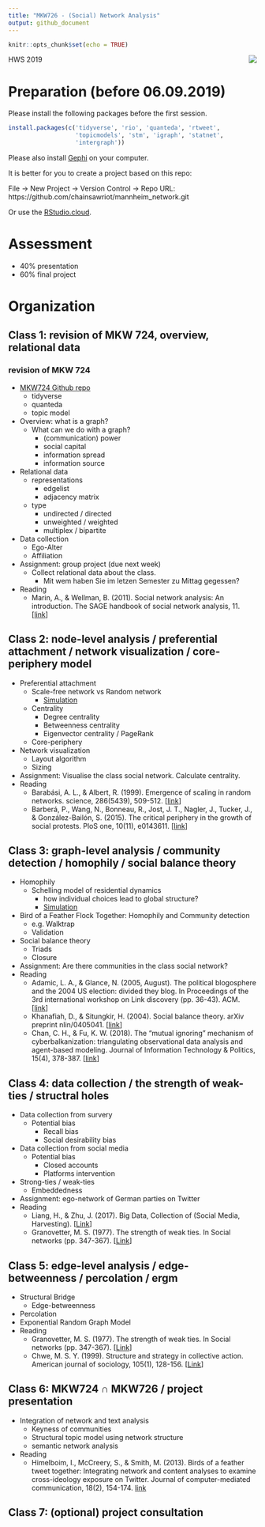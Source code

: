 ```yaml
---
title: "MKW726 - (Social) Network Analysis"
output: github_document
---
```


```r
knitr::opts_chunk$set(echo = TRUE)
```

<img src="data/mkw726.png" align="right" />

HWS 2019

# Preparation (before 06.09.2019)

Please install the following packages before the first session.

```r
install.packages(c('tidyverse', 'rio', 'quanteda', 'rtweet', 
                   'topicmodels', 'stm', 'igraph', 'statnet', 
                   'intergraph'))
```

Please also install [Gephi](https://gephi.org/) on your computer.

It is better for you to create a project based on this repo:

File -> New Project -> Version Control -> Repo URL: https://github.com/chainsawriot/mannheim_network.git

Or use the [RStudio.cloud](https://rstudio.cloud/project/492518).

# Assessment

* 40% presentation
* 60% final project

# Organization

## Class 1: revision of MKW 724, overview, relational data

### revision of MKW 724

* [MKW724 Github repo](https://github.com/chainsawriot/mannheim_computational)
    + tidyverse
    + quanteda
    + topic model
* Overview: what is a graph?
    + What can we do with a graph?
        + (communication) power
        + social capital
        + information spread
        + information source
* Relational data
    + representations
        + edgelist
        + adjacency matrix
    + type
        + undirected / directed
        + unweighted / weighted
        + multiplex / bipartite
* Data collection
    + Ego-Alter
    + Affiliation
* Assignment: group project (due next week)
    + Collect relational data about the class.
        + Mit wem haben Sie im letzen Semester zu Mittag gegessen?
* Reading
    + Marin, A., & Wellman, B. (2011). Social network analysis: An introduction. The SAGE handbook of social network analysis, 11. [[link](https://mis.csit.sci.tsu.ac.th/siraya/wp-content/uploads/2015/09/1Social-Network-Analysis-An-Introduction-1.pdf)]

## Class 2: node-level analysis / preferential attachment / network visualization / core-periphery model

* Preferential attachment
    + Scale-free network vs Random network
        + [Simulation](http://rocs.hu-berlin.de/interactive/pa/index.html)
    + Centrality
        + Degree centrality
        + Betweenness centrality
        + Eigenvector centrality / PageRank
    + Core-periphery
* Network visualization
    + Layout algorithm
    + Sizing
* Assignment: Visualise the class social network. Calculate centrality.
* Reading
    + Barabási, A. L., & Albert, R. (1999). Emergence of scaling in random networks. science, 286(5439), 509-512. [[link](https://arxiv.org/pdf/cond-mat/9910332.pdf%3Forigin%3Dpublication_detail)]
    + Barberá, P., Wang, N., Bonneau, R., Jost, J. T., Nagler, J., Tucker, J., & González-Bailón, S. (2015). The critical periphery in the growth of social protests. PloS one, 10(11), e0143611. [[link](https://journals.plos.org/plosone/article?id=10.1371/journal.pone.0143611)]

## Class 3: graph-level analysis / community detection / homophily / social balance theory

* Homophily
    + Schelling model of residential dynamics
        + how individual choices lead to global structure?
        + [Simulation](http://nifty.stanford.edu/2014/mccown-schelling-model-segregation/)
* Bird of a Feather Flock Together: Homophily and Community detection
    + e.g. Walktrap
    + Validation
* Social balance theory
    + Triads
    + Closure
* Assignment: Are there communities in the class social network?
* Reading
    + Adamic, L. A., & Glance, N. (2005, August). The political blogosphere and the 2004 US election: divided they blog. In Proceedings of the 3rd international workshop on Link discovery (pp. 36-43). ACM. [[link](http://www.ramb.ethz.ch/CDstore/www2005-ws/workshop/wf10/AdamicGlanceBlogWWW.pdf)]
    + Khanafiah, D., & Situngkir, H. (2004). Social balance theory. arXiv preprint nlin/0405041. [[link](https://arxiv.org/abs/nlin/0405041)]
    + Chan, C. H., & Fu, K. W. (2018). The “mutual ignoring” mechanism of cyberbalkanization: triangulating observational data analysis and agent-based modeling. Journal of Information Technology & Politics, 15(4), 378-387. [[link](https://osf.io/2mv6w/)]


## Class 4: data collection / the strength of weak-ties / structral holes

* Data collection from survery
    + Potential bias
        + Recall bias
        + Social desirability bias
* Data collection from social media
    + Potential bias
        + Closed accounts
        + Platforms intervention
* Strong-ties / weak-ties
    + Embeddedness
* Assignment: ego-network of German parties on Twitter
* Reading
    + Liang, H., & Zhu, J. (2017). Big Data, Collection of (Social Media, Harvesting). [[Link](https://onlinelibrary.wiley.com/doi/10.1002/9781118901731.iecrm0015)]
    + Granovetter, M. S. (1977). The strength of weak ties. In Social networks (pp. 347-367). [[Link](http://bkp.pirna.com.ar/files/pirna/ARS1/ARS1-04-Granovetter-1973-The-strength-of-weak-ties.pdf)]
    
## Class 5: edge-level analysis / edge-betweenness / percolation / ergm

* Structural Bridge
    + Edge-betweenness
* Percolation
* Exponential Random Graph Model
* Reading
    + Granovetter, M. S. (1977). The strength of weak ties. In Social networks (pp. 347-367). [[Link](http://bkp.pirna.com.ar/files/pirna/ARS1/ARS1-04-Granovetter-1973-The-strength-of-weak-ties.pdf)]
    + Chwe, M. S. Y. (1999). Structure and strategy in collective action. American journal of sociology, 105(1), 128-156. [[Link](https://www.journals.uchicago.edu/doi/pdfplus/10.1086/210269)]

## Class 6: MKW724 ∩ MKW726 / project presentation

* Integration of network and text analysis
    + Keyness of communities
    + Structural topic model using network structure
    + semantic network analysis
* Reading
    + Himelboim, I., McCreery, S., & Smith, M. (2013). Birds of a feather tweet together: Integrating network and content analyses to examine cross-ideology exposure on Twitter. Journal of computer-mediated communication, 18(2), 154-174. [link](https://onlinelibrary.wiley.com/doi/full/10.1111/jcc4.12001)

## Class 7: (optional) project consultation

